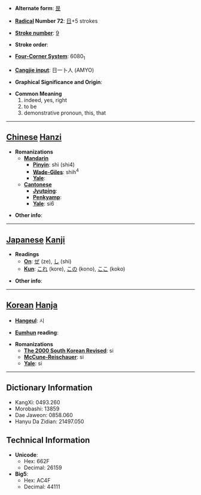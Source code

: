 * '''Alternate form''': [[昰]]

* '''[[Wiktionary:Chinese radical index| Radical]] Number 72''': [[Wiktionary:Chinese radical index 日|日]]+5 strokes

* '''[[Wiktionary:Chinese total strokes index|Stroke number]]''': [[Wiktionary:Chinese total strokes index 9|9]]

* '''Stroke order''': 

* '''[[Wiktionary:Chinese four corner index|Four-Corner System]]''': 6080<sub>1</sub>

* '''[[Wiktionary:Chinese Cangjie index|Cangjie input]]''': 日一卜人 (AMYO)

* '''Graphical Significance and Origin''': 

* '''Common Meaning'''
*#indeed, yes, right
*# to be
*# demonstrative pronoun, this, that


----

== [[Chinese]] [[Hanzi]] ==

* '''Romanizations'''
** '''[[Mandarin]]'''
*** '''[[Pinyin]]''': shì (shi4)
*** '''[[Wade-Giles]]''': shih<sup>4</sup>
*** '''[[Yale]]''': 
** '''[[Cantonese]]'''
*** '''[[Jyutping]]''':
*** '''[[Penkyamp]]''': 
*** '''[[Yale]]''': si6

* '''Other info''': 

----

== [[Japanese]] [[Kanji]] ==

* '''Readings'''
** '''[[On]]''': [[ぜ]] (ze), [[し]] (shi)
** '''[[Kun]]''': [[これ]] (kore), [[この]] (kono), [[ここ]] (koko)

* '''Other info''':  

----

== [[Korean]] [[Hanja]] ==

* '''[[Hangeul]]''': 시

* '''[[Eumhun]] reading''': 

* '''Romanizations'''
** '''[[The 2000 South Korean Revised Romanization|The 2000 South Korean Revised]]''': si
** '''[[McCune-Reischauer]]''': si
** '''[[Yale]]''': si

----

== Dictionary Information ==

* KangXi: 0493.260
* Morobashi: 13859
* Dae Jaweon: 0858.060
* Hanyu Da Zidian: 21497.050

== Technical Information ==

* '''Unicode''':
** Hex: 662F
** Decimal: 26159
* '''Big5''':
** Hex: AC4F
** Decimal: 44111
